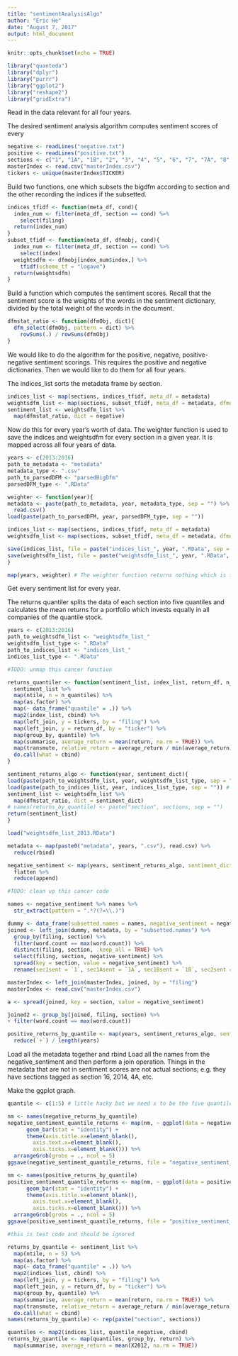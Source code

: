 ```yaml
---
title: "sentimentAnalysisAlgo"
author: "Eric He"
date: "August 7, 2017"
output: html_document
---
```


```r
knitr::opts_chunk$set(echo = TRUE)
```

```r
library("quanteda")
library("dplyr")
library("purrr")
library("ggplot2")
library("reshape2")
library("gridExtra")
```

Read in the data relevant for all four years.

The desired sentiment analysis algorithm computes sentiment scores of every 

```r
negative <- readLines("negative.txt")
positive <- readLines("positive.txt")
sections <- c("1", "1A", "1B", "2", "3", "4", "5", "6", "7", "7A", "8", "9", "9A", "9B", "10", "11", "12", "13", "14", "15")
masterIndex <- read.csv("masterIndex.csv")
tickers <- unique(masterIndex$TICKER)
```









Build two functions, one which subsets the bigdfm according to section and the other recording the indices if the subsetted.

```r
indices_tfidf <- function(meta_df, cond){
  index_num <- filter(meta_df, section == cond) %>%
    select(filing)
  return(index_num)
}
subset_tfidf <- function(meta_df, dfmobj, cond){
  index_num <- filter(meta_df, section == cond) %>%
    select(index)
  weightsdfm <- dfmobj[index_num$index,] %>%
    tfidf(scheme_tf = "logave")
  return(weightsdfm)
}
```

Build a function which computes the sentiment scores. Recall that the sentiment score is the weights of the words in the sentiment dictionary, divided by the total weight of the words in the document.

```r
dfmstat_ratio <- function(dfmObj, dict){
  dfm_select(dfmObj, pattern = dict) %>%
    rowSums(.) / rowSums(dfmObj)
}
```

We would like to do the algorithm for the positive, negative, positive-negative sentiment scorings. This requires the positive and negative dictionaries.
Then we would like to do them for all four years. 

The indices_list sorts the metadata frame by section. 

```r
indices_list <- map(sections, indices_tfidf, meta_df = metadata)
weightsdfm_list <- map(sections, subset_tfidf, meta_df = metadata, dfmobj = bigdfm)
sentiment_list <- weightsdfm_list %>%
  map(dfmstat_ratio, dict = negative)
```

Now do this for every year's worth of data. The weighter function is used to save the indices and weightsdfm for every section in a given year. It is mapped across all four years of data.

```r
years <- c(2013:2016)
path_to_metadata <- "metadata"
metadata_type <- ".csv"
path_to_parsedDFM <- "parsedBigDfm"
parsedDFM_type <- ".RData"

weighter <- function(year){
metadata <- paste(path_to_metadata, year, metadata_type, sep = "") %>%
  read.csv()
load(paste(path_to_parsedDFM, year, parsedDFM_type, sep = ""))

indices_list <- map(sections, indices_tfidf, meta_df = metadata)
weightsdfm_list <- map(sections, subset_tfidf, meta_df = metadata, dfmobj = bigdfm)

save(indices_list, file = paste("indices_list_", year, ".RData", sep = ""))
save(weightsdfm_list, file = paste("weightsdfm_list_", year, ".RData", sep = ""))
}

map(years, weighter) # The weighter function returns nothing which is fine.
```

Get every sentiment list for every year.

The returns quantiler splits the data of each section into five quantiles and calculates the mean returns for a portfolio which invests equally in all companies of the quantile stock.

```r
years <- c(2013:2016)
path_to_weightsdfm_list <- "weightsdfm_list_"
weightsdfm_list_type <- ".RData"
path_to_indices_list <- "indices_list_"
indices_list_type <- ".RData"

#TODO: unmap this cancer function

returns_quantiler <- function(sentiment_list, index_list, return_df, n_quantiles){
  sentiment_list %>%
  map(ntile, n = n_quantiles) %>%
  map(as.factor) %>%
  map(~ data_frame("quantile" = .)) %>%
  map2(index_list, cbind) %>%
  map(left_join, y = tickers, by = "filing") %>%
  map(left_join, y = return_df, by = "ticker") %>%
  map(group_by, quantile) %>%
  map(summarise, average_return = mean(return, na.rm = TRUE)) %>%
  map(transmute, relative_return = average_return / min(average_return) - 1) %>% # quantile 1 is row 1, 2 is row 2, etc. Higher quantile means higher sentiment value.
  do.call(what = cbind)
}

sentiment_returns_algo <- function(year, sentiment_dict){
load(paste(path_to_weightsdfm_list, year, weightsdfm_list_type, sep = "")) # loads into global
load(paste(path_to_indices_list, year, indices_list_type, sep = "")) # loads into global
sentiment_list <- weightsdfm_list %>%
  map(dfmstat_ratio, dict = sentiment_dict)
# names(returns_by_quantile) <- paste("section", sections, sep = "")
return(sentiment_list)
}

load("weightsdfm_list_2013.RData")

metadata <- map(paste0("metadata", years, ".csv"), read.csv) %>%
  reduce(rbind)

negative_sentiment <- map(years, sentiment_returns_algo, sentiment_dict = negative) %>%
  flatten %>%
  reduce(append)

#TODO: clean up this cancer code

names <- negative_sentiment %>% names %>%
  str_extract(pattern = ".*?(?=\\.)")

dummy <- data_frame(subsetted.names = names, negative_sentiment = negative_sentiment)
joined <- left_join(dummy, metadata, by = "subsetted.names") %>%
  group_by(filing, section) %>%
  filter(word.count == max(word.count)) %>%
  distinct(filing, section, .keep_all = TRUE) %>%
  select(filing, section, negative_sentiment) %>%
  spread(key = section, value = negative_sentiment) %>%
  rename(sec1sent = `1`, sec1Asent = `1A`, sec1Bsent = `1B`, sec2sent = `2`, sec3sent = `3`, sec4sent = `4`, sec5sent = `5`, sec6sent = `6`, sec7sent = `7`, sec7Asent = `7A`, sec8sent = `8`, sec9sent = `9`, sec9Asent = `9`, sec10sent = `10`, sec11sent = `11`, sec12sent = `12`, sec13sent = `13`, sec14sent = `14`, sec15sent = `15`)

masterIndex <- left_join(masterIndex, joined, by = "filing")
masterIndex <- read.csv("masterIndex.csv")

a <- spread(joined, key = section, value = negative_sentiment)

joined2 <- group_by(joined, filing, section) %>%
+ filter(word.count == max(word.count))

positive_returns_by_quantile <- map(years, sentiment_returns_algo, sentiment_dict = positive) %>%
  reduce(`+`) / length(years)
```
Load all the metadata together and rbind
Load all the names from the negative_sentiment and then perform a join operation.
Things in the metadata that are not in sentiment scores are not actual sections; e.g. they have sections tagged as section 16, 2014, 4A, etc.

Make the ggplot graph.

```r
quantile <- c(1:5) # little hacky but we need x to be the five quantiles; a proper melt would be the correct method, I think, but i cant get it to work. The problem is that this relies on the ggplot mapping 1 to quantile 1, 2 to quantile 2, etc. which works for c(1:5) but does not work for c("one", "two", "three", "four", "five"), for example, which will sort the character vector alphabetically

nm <- names(negative_returns_by_quantile)
negative_sentiment_quantile_returns <- map(nm, ~ ggplot(data = negative_returns_by_quantile, aes_string(x = quantile, y = .)) +
      geom_bar(stat = "identity") +
      theme(axis.title.x=element_blank(),
        axis.text.x=element_blank(),
        axis.ticks.x=element_blank())) %>%
  arrangeGrob(grobs = ., ncol = 5)
ggsave(negative_sentiment_quantile_returns, file = "negative_sentiment_quantile_returns.png")

nm <- names(positive_returns_by_quantile)
positive_sentiment_quantile_returns <- map(nm, ~ ggplot(data = positive_returns_by_quantile, aes_string(x = quantile, y = .)) +
      geom_bar(stat = "identity") +
      theme(axis.title.x=element_blank(),
        axis.text.x=element_blank(),
        axis.ticks.x=element_blank())) %>%
  arrangeGrob(grobs = ., ncol = 5)
ggsave(positive_sentiment_quantile_returns, file = "positive_sentiment_quantile_returns.png")
```




```r
#this is test code and should be ignored

returns_by_quantile <- sentiment_list %>%
  map(ntile, n = 5) %>%
  map(as.factor) %>%
  map(~ data_frame("quantile" = .)) %>%
  map2(indices_list, cbind) %>%
  map(left_join, y = tickers, by = "filing") %>%
  map(left_join, y = return_df, by = "ticker") %>%
  map(group_by, quantile) %>%
  map(summarise, average_return = mean(return, na.rm = TRUE)) %>%
  map(transmute, relative_return = average_return / min(average_return) - 1) %>%
  do.call(what = cbind)
names(returns_by_quantile) <- rep(paste("section", sections))

quantiles <- map2(indices_list, quantile_negative, cbind)
returns_by_quantile <- map(quantiles, group_by, return) %>%
  map(summarise, average_return = mean(X2012, na.rm = TRUE))
```

